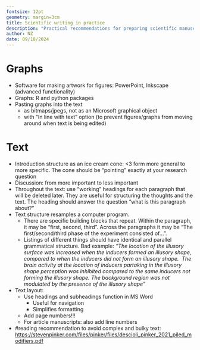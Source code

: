 ```yaml
---
fontsize: 12pt
geometry: margin=3cm
title: Scientific writing in practice
description: "Practical recommendations for preparing scientific manuscripts, thesis papers, reports, etc."
author: NZ
date: 09/18/2024
---
```


# Graphs

-   Software for making artwork for figures: PowerPoint, Inkscape (advanced functionality)
-   Graphs: R and python packages
-   Pasting graphs into the text
    -   as bitmaps/jpegs, not as an Microsoft graphical object
    -   with "In line with text" option (to prevent figures/graphs from moving around when text is being edited)

# Text

-   Introduction structure as an ice cream cone: \<3 form more general to more specific. The cone should be "pointing" exactly at your research question
-   Discussion: from more important to less important
-   Throughout the text: use "working" headings for each paragraph that will be deleted later. They are useful for structuring the thoughts and the text. The heading should answer the question "what is this paragraph about?"
-   Text structure resamples a computer program.
    -   There are specific building blocks that repeat. Within the paragraph, it may be "first, second, third". Across the paragraphs it may be "The first/second/third phase of the experiment consisted of... ".
    -   Listings of different things should have identical and parallel grammatical structure. Bad example: *"The location of the illusory surface was increased when the inducers formed an illusory shape, compared to when the inducers did not form an illusory shape.  The brain activity at the location of inducers partaking in the illusory shape perception was inhibited compared to the same inducers not forming the illusory shape. The background region was not modulated by the presence of the illusory shape"*
-   Text layout:
    -   Use headings and subheadings function in MS Word
        -   Useful for navigation
        -   Simplifies formatting
    -   Add page numbers!!!
    -   For article manuscripts: also add line numbers
-   #reading recommendation to avoid complex and bulky text: <https://stevenpinker.com/files/pinker/files/descioli_pinker_2021_piled_modifiers.pdf>
